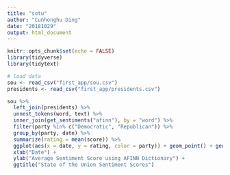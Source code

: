 ```yaml
---
title: "sotu"
author: "Cunhonghu Ding"
date: "20181029"
output: html_document
---
```


```r
knitr::opts_chunk$set(echo = FALSE)
library(tidyverse)
library(tidytext)
```

```r
# load data
sou <- read_csv("first_app/sou.csv")
presidents <- read_csv("first_app/presidents.csv")
```

```r
sou %>%
  left_join(presidents) %>%
  unnest_tokens(word, text) %>% 
  inner_join(get_sentiments("afinn"), by = "word") %>% 
  filter(party %in% c("Democratic", "Republican")) %>% 
  group_by(party, date) %>% 
  summarize(rating = mean(score)) %>% 
  ggplot(aes(x = date, y = rating, color = party)) + geom_point() + geom_smooth(method = "loess") +
  xlab("Date") +
  ylab("Average Sentiment Score using AFINN Dictionary") +
  ggtitle("State of the Union Sentiment Scores")
````

